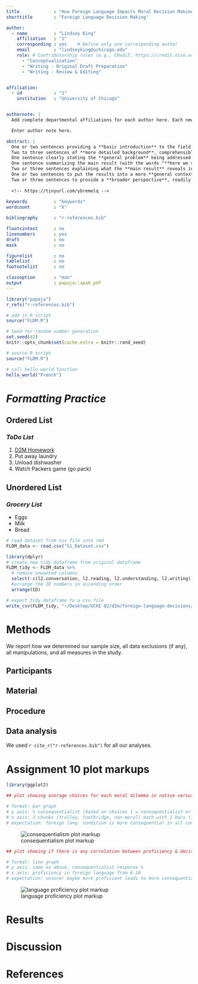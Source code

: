 ```yaml
---
title             : "How Foreign Language Impacts Moral Decision Making"
shorttitle        : "Foreign Language Decision Making"

author: 
  - name          : "Lindsey King"
    affiliation   : "1"
    corresponding : yes    # Define only one corresponding author
    email         : "lindseyking@uchicago.edu"
    role: # Contributorship roles (e.g., CRediT, https://credit.niso.org/)
      - "Conceptualization"
      - "Writing - Original Draft Preparation"
      - "Writing - Review & Editing"


affiliation:
  - id            : "1"
    institution   : "University of Chicago"


authornote: |
  Add complete departmental affiliations for each author here. Each new line herein must be indented, like this line.

  Enter author note here.

abstract: |
  One or two sentences providing a **basic introduction** to the field,  comprehensible to a scientist in any discipline.
  Two to three sentences of **more detailed background**, comprehensible  to scientists in related disciplines.
  One sentence clearly stating the **general problem** being addressed by  this particular study.
  One sentence summarizing the main result (with the words "**here we show**" or their equivalent).
  Two or three sentences explaining what the **main result** reveals in direct comparison to what was thought to be the case previously, or how the  main result adds to previous knowledge.
  One or two sentences to put the results into a more **general context**.
  Two or three sentences to provide a **broader perspective**, readily comprehensible to a scientist in any discipline.
  
  <!-- https://tinyurl.com/ybremelq -->
  
keywords          : "keywords"
wordcount         : "X"

bibliography      : "r-references.bib"

floatsintext      : no
linenumbers       : yes
draft             : no
mask              : no

figurelist        : no
tablelist         : no
footnotelist      : no

classoption       : "man"
output            : papaja::apa6_pdf
---
```


```r
library("papaja")
r_refs("r-references.bib")

# add in R script
source("FLDM.R")
```

```r
# Seed for random number generation
set.seed(42)
knitr::opts_chunk$set(cache.extra = knitr::rand_seed)
```

```r
# source R script
source("FLDM.R")
```

```r
# call hello world function
hello_world("French")
```

<!-- Assignment #5 basic markdown formatting practice -->

# **_Formatting Practice_**

## **Ordered List**
### _ToDo List_
1. [D2M Homework](https://nrdowling.github.io/d2m/index.html#Course_schedule) 
2. Put away laundry
3. Unload dishwasher
4. Watch Packers game (go pack)

## **Unordered List**
### _Grocery List_
* Eggs
* Milk
* Bread

```r
# read dataset from csv file into rmd
FLDM_data <- read.csv("S1_Dataset.csv")
```

<!-- data tidying todo
  - remove extra columns (only need r2 mean score, not individuals)
  - arrange participant IDs in order 
  - add zeros before id numbers with stringr to make each id number 3 digits long (consistency) -->

```r
library(dplyr)
# create new tidy dataframe from original dataframe
FLDM_tidy <- FLDM_data %>% 
  # remove unwanted columns
  select(-c(l2.conversation, l2.reading, l2.understanding, l2.writing)) %>% 
  #arrange the ID numbers in ascending order
  arrange(ID)

# export tidy dataframe to a csv file
write_csv(FLDM_tidy, "~/Desktop/UCHI Q2/d2m/foreign-language-decisions/FLDM_tidy.csv") 
```

  
# Methods
We report how we determined our sample size, all data exclusions (if any), all manipulations, and all measures in the study. <!-- 21-word solution (Simmons, Nelson & Simonsohn, 2012; retrieved from http://ssrn.com/abstract=2160588) -->

## Participants

## Material

## Procedure

## Data analysis
We used `r cite_r("r-references.bib")` for all our analyses.

# Assignment 10 plot markups
```r
library(ggplot2)

## plot showing average choices for each moral dilemma in native versus foreign lang.

# format: bar graph
# y axis: % consequentialist (based on choices 1 = consequentialist or 0 = deontological)
# x axis: 3 chunks (trolley, footbridge, non-moral) each with 2 bars (1/lang. condition)
# expectation: foreign lang. condition is more consequential in all condition
```
 
![consequentialism plot markup](plot1markup.jpg)

```r

## plot showing if there is any correlation between proficiency & decision in foreign language condition

# format: line graph
# y axis: same as above, consequentialist response %
# x axis: proficiency in foreign language from 6-10
# expectation: unsure! maybe more proficient leads to more consequential
```

![language proficiency plot markup](plot2markup.jpg)

# Results

# Discussion


\newpage

# References

::: {#refs custom-style="Bibliography"}
:::
